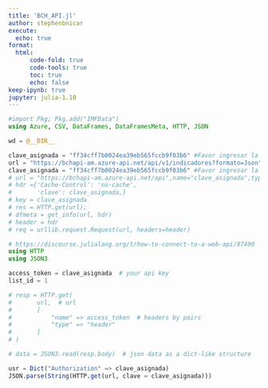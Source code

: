 ```yaml
---
title: 'BCH_API.jl'
author: stephenbnicar
execute:
  echo: true
format:
  html:
      code-fold: true
      code-tools: true
      toc: true
      echo: false
keep-ipynb: true
jupyter: julia-1.10
---
```


```julia
#import Pkg; Pkg.add("IMFData")
using Azure, CSV, DataFrames, DataFramesMeta, HTTP, JSON

wd = @__DIR__
```


```julia
clave_asignada = "ff34cff7b0024ea39eb565fccb9f03b6" #Favor ingresar la clave proporcionada.
url = "https://bchapi-am.azure-api.net/api/v1/indicadores?formato=Json"
clave_asignada = "ff34cff7b0024ea39eb565fccb9f03b6" #Favor ingresar la clave proporcionada.
# url = "https://bchapi-am.azure-api.net/api",name="clave_asignada",type="header"
# hdr ={'Cache-Control': 'no-cache',
#       'clave': clave_asignada,}
# key = clave_asignada
# res = HTTP.get(url);
# dfmeta = get_info(url, hdr)
# header = hdr
# req = urllib.request.Request(url, headers=header)
```



```julia

# https://discourse.julialang.org/t/how-to-connect-to-a-web-api/87490
using HTTP
using JSON3

access_token = clave_asignada  # your api key
list_id = 1

# resp = HTTP.get(
#       url,  # url
#       [
#           "name" => access_token  # headers by pairs
#           "type" => "header"
#       ]
# )

# data = JSON3.read(resp.body)  # json data as a dict-like structure
```



```julia
usr = Dict("Authorization" => clave_asignada)
JSON.parse(String(HTTP.get(url, clave = clave_asignada)))
```



```julia

```



```julia

```



```julia

```



```julia

```



```julia

```



```julia

```



```julia

```

